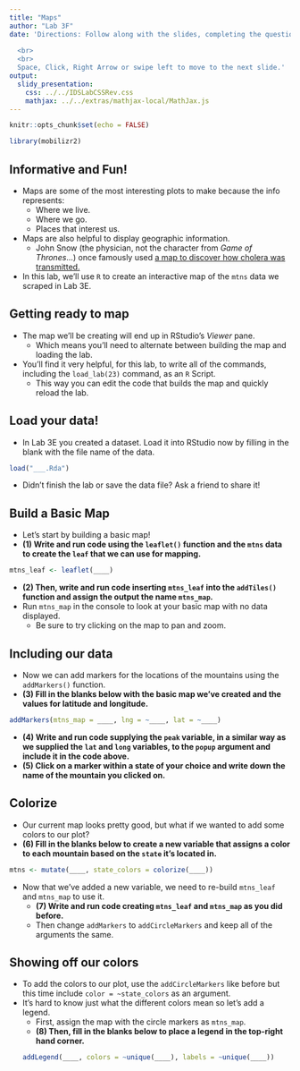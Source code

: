 ```yaml
---
title: "Maps"
author: "Lab 3F"
date: 'Directions: Follow along with the slides, completing the questions in <font color=#25679E><b>blue</b></font> on your computer, and answering the questions in **red** in your journal.  
  
  <br>
  <br>
  Space, Click, Right Arrow or swipe left to move to the next slide.'
output: 
  slidy_presentation: 
    css: ../../IDSLabCSSRev.css
    mathjax: ../../extras/mathjax-local/MathJax.js
---
```


```r
knitr::opts_chunk$set(echo = FALSE)
```

```r
library(mobilizr2)
```

## Informative and Fun!

- Maps are some of the most interesting plots to make because the info represents:
  - Where we live.
  - Where we go.
  - Places that interest us.
- Maps are also helpful to display geographic information.
  - John Snow (the physician, not the character from _Game of Thrones_...) once famously used [a map to discover how cholera was transmitted.](http://commons.wikimedia.org/wiki/File:Snow-cholera-map-1.jpg#mediaviewer/File:Snow-cholera-map-1.jpg)
- In this lab, we'll use `R` to create an interactive map of the `mtns` data we scraped in Lab 3E.


## Getting ready to map

- The map we'll be creating will end up in RStudio's _Viewer_ pane.
    - Which means you'll need to alternate between building the map and loading the lab.
- You'll find it very helpful, for this lab, to write all of the commands, including the `load_lab(23)` command, as an `R` Script.
    - This way you can edit the code that builds the map and quickly reload the lab.

## Load your data!

- <span class="blue">In Lab 3E you created a dataset. Load it into RStudio now by filling in the blank with the file name of the data.</span>
```r
load("___.Rda")
```
- Didn't finish the lab or save the data file? Ask a friend to share it!


## Build a Basic Map

- Let's start by building a basic map!
- **(1) Write and run code using the `leaflet()` function and the `mtns` data to create the `leaf` that we can use for mapping.**

```r
mtns_leaf <- leaflet(____)
```

- **(2) Then, write and run code inserting `mtns_leaf` into the `addTiles()` function and assign the output the name `mtns_map`.**
- <span class="blue">Run `mtns_map` in the console to look at your basic map with no data displayed.</span>
    - Be sure to try clicking on the map to pan and zoom.


## Including our data

- Now we can add markers for the locations of the mountains using the `addMarkers()` function.
- **(3) Fill in the blanks below with the basic map we've created and the values for latitude and longitude.**
    
```r
addMarkers(mtns_map = ____, lng = ~____, lat = ~____)
```

- **(4) Write and run code supplying the `peak` variable, in a similar way as we supplied the `lat` and `long` variables, to the `popup` argument and include it in the code above.**
- **(5) Click on a marker within a state of your choice and write down the name of the mountain you clicked on.**


## Colorize

- Our current map looks pretty good, but what if we wanted to add some colors to our plot? 
- **(6) Fill in the blanks below to create a new variable that assigns a color to each mountain based on the `state` it's located in.**
```r
mtns <- mutate(____, state_colors = colorize(____))
```
- Now that we've added a new variable, we need to re-build `mtns_leaf` and `mtns_map` to use it.
    - **(7) Write and run code creating `mtns_leaf` and `mtns_map` as you did before.**
    - <span class="blue">Then change `addMarkers` to `addCircleMarkers` and keep all of the arguments the same.</span>


## Showing off our colors

- <span class="blue">To add the colors to our plot, use the `addCircleMarkers` like before but this time include `color = ~state_colors` as an argument.</span>
- It's hard to know just what the different colors mean so let's add a legend.
  - <span class="blue">First, assign the map with the circle markers as `mtns_map`.</span>
  - **(8) Then, fill in the blanks below to place a legend in the top-right hand corner.**
```r
addLegend(____, colors = ~unique(____), labels = ~unique(____))
```
